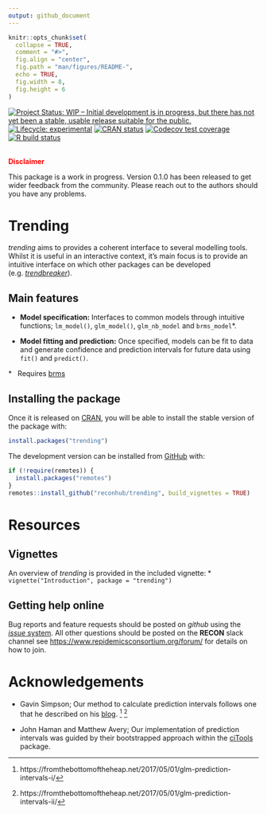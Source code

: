 ```yaml
---
output: github_document
---
```


<!-- README.md is generated from README.Rmd. Please edit that file -->

```r
knitr::opts_chunk$set(
  collapse = TRUE,
  comment = "#>",
  fig.align = "center",
  fig.path = "man/figures/README-",
  echo = TRUE,
  fig.width = 8,
  fig.height = 6
)

```

<!-- badges: start -->
[![Project Status: WIP – Initial development is in progress, but there has not yet been a stable, usable release suitable for the public.](https://www.repostatus.org/badges/latest/wip.svg)](https://www.repostatus.org/#wip)
[![Lifecycle: experimental](https://img.shields.io/badge/lifecycle-experimental-orange.svg)](https://www.tidyverse.org/lifecycle/#experimental)
[![CRAN status](https://www.r-pkg.org/badges/version/trending)](https://CRAN.R-project.org/package=trending)
[![Codecov test coverage](https://codecov.io/gh/reconhub/trending/branch/master/graph/badge.svg)](https://codecov.io/gh/reconhub/trending?branch=master)
[![R build status](https://github.com/reconhub/trending/workflows/R-CMD-check/badge.svg)](https://github.com/reconhub/trending/actions)
<!-- badges: end -->

<br>
**<span style="color: red;">Disclaimer</span>**

This package is a work in progress. Version 0.1.0 has been released to get
wider feedback from the community.  Please reach out to the authors should you
have any problems.

# Trending

*trending* aims to provides a coherent interface to several modelling tools.
Whilst it is useful in an interactive context, it's main focus is to provide
an intuitive interface on which other packages can be developed
(e.g. [*trendbreaker*](https://github.com/reconhub/trendbreaker)).

## Main features

- **Model specification:** Interfaces to common models through intuitive
  functions; `lm_model()`, `glm_model()`, `glm_nb_model` and `brms_model`*.

- **Model fitting and prediction:** Once specified, models can be fit to data
  and generate confidence and prediction intervals for future data using `fit()`
  and `predict()`.
  
\* &nbsp; Requires [brms](https://CRAN.R-project.org/package=brms)

## Installing the package

Once it is released on [CRAN](https://CRAN.R-project.org), you will be able to
install the stable version of the package with:

```r
install.packages("trending")
```

The development version can be installed from [GitHub](https://github.com/) with:

```r
if (!require(remotes)) {
  install.packages("remotes")
}
remotes::install_github("reconhub/trending", build_vignettes = TRUE)
```

# Resources

## Vignettes

An overview of *trending* is provided in the included vignette:
* `vignette("Introduction", package = "trending")`


## Getting help online

Bug reports and feature requests should be posted on *github* using the 
[*issue* system](https://github.com/reconhub/trending/issues). All other 
questions should be posted on the **RECON** slack channel see
<https://www.repidemicsconsortium.org/forum/> for details on how to join.

# Acknowledgements

* Gavin Simpson; Our method to calculate prediction intervals follows one that
  he described on his [blog](https://fromthebottomoftheheap.net).
  ^[https://fromthebottomoftheheap.net/2017/05/01/glm-prediction-intervals-i/]
  ^[https://fromthebottomoftheheap.net/2017/05/01/glm-prediction-intervals-ii/]
  
* John Haman and Matthew Avery; Our implementation of prediction intervals was
  guided by their bootstrapped approach within the
  [ciTools](https://CRAN.R-project.org/package=ciTools) package.  
